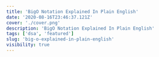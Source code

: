 ---
title: 'BigO Notation Explained In Plain English'
date: '2020-08-16T23:46:37.121Z'
cover: './cover.png'
description: 'BigO Notation Explained In Plain English'
tags: ['dsa', 'featured']
slug: 'big-o-explained-in-plain-english'
visibility: true
---
